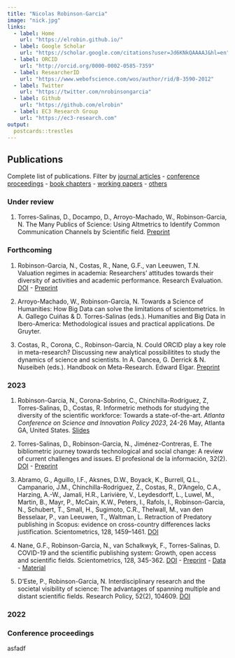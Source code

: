 ```yaml
---
title: "Nicolas Robinson-Garcia"
image: "nick.jpg"
links:
  - label: Home
    url: "https://elrobin.github.io/"
  - label: Google Scholar
    url: "https://scholar.google.com/citations?user=Jd6KNkQAAAAJ&hl=en"
  - label: ORCID
    url: "http://orcid.org/0000-0002-0585-7359"
  - label: ResearcherID
    url: "https://www.webofscience.com/wos/author/rid/B-3590-2012" 
  - label: Twitter
    url: "https://twitter.com/nrobinsongarcia"
  - label: Github
    url: "https://github.com/elrobin" 
  - label: EC3 Research Group
    url: "https://ec3-research.com" 
output:
  postcards::trestles
---
```

 
## Publications {.tabset}

Complete list of publications. Filter by [journal articles](articles.html) - [conference proceedings](conference.html) - [book chapters](chapters.html) - [working papers](workpapers.hmtl) - [others](other.html)

### Under review

1. Torres-Salinas, D., Docampo, D., Arroyo-Machado, W., Robinson-Garcia, N. The Many Publics of Science: Using Altmetrics to Identify Common Communication Channels by Scientific field. [Preprint](https://doi.org/10.5281/zenodo.7817445)

### Forthcoming

1. Robinson-Garcia, N., Costas, R., Nane, G.F., van Leeuwen, T.N. Valuation regimes in academia: Researchers’ attitudes towards their diversity of activities and academic performance. Research Evaluation. [DOI](https://doi.org/10.1093/reseval/rvac049) - [Preprint](https://osf.io/preprints/socarxiv/ve7d3/)

2. Arroyo-Machado, W., Robinson-Garcia, N. Towards a Science of Humanities: How Big Data can solve the limitations of scientometrics. In A. Gallego Cuiñas & D. Torres-Salinas (eds.). Humanities and Big Data in Ibero-America: Methodological issues and practical applications. De Gruyter.

3. Costas, R., Corona, C., Robinson-Garcia, N. Could ORCID play a key role in meta-research? Discussing new analytical possibilitites to study the dynamics of science and scientists. In A. Oancea, G. Derrick & N. Nuseibeh (eds.). Handbook on Meta-Research. Edward Elgar. [Preprint](https://doi.org/10.31235/osf.io/sjck6)

### 2023

1. Robinson-Garcia, N., Corona-Sobrino, C., Chinchilla-Rodríguez, Z, Torres-Salinas, D., Costas, R. Informetric methods for studying the diversity of the scientific workforce: Towards a state-of-the-art. _Atlanta Conference on Science and Innovation Policy 2023_, 24-26 May, Atlanta GA, United States. [Slides](https://doi.org/10.5281/zenodo.7984135)

1. Torres-Salinas, D., Robinson-Garcia, N., Jiménez-Contreras, E. The bibliometric journey towards technological and social change: A review of current challenges and issues. El profesional de la información, 32(2). [DOI](https://doi.org/10.3145/epi.2023.mar.28) - [Preprint](https://doi.org/10.3145/epi.2023.mar.28)

1. Abramo, G., Aguillo, I.F., Aksnes, D.W., Boyack, K., Burrell, Q.L., Campanario, J.M., Chinchilla-Rodríguez, Z., Costas, R., D’Angelo, C.A., Harzing, A.-W., Jamali, H.R., Larivière, V., Leydesdorff, L., Luwel, M., Martin, B., Mayr, P., McCain, K.W., Peters, I., Rafols, I., Robinson-Garcia, N., Schubert, T., Small, H., Sugimoto, C.R., Thelwall, M., van den Besselaar, P., van Leeuwen, T., Waltman, L. Retraction of Predatory publishing in Scopus: evidence on cross-country differences lacks justification. Scientometrics, 128, 1459–1461. [DOI](https://doi.org/10.1007/s11192-022-04565-6)

1. Nane, G.F., Robinson-Garcia, N., van Schalkwyk, F., Torres-Salinas, D. COVID-19 and the scientific publishing system: Growth, open access and scientific fields. Scientometrics, 128, 345-362. [DOI](https://doi.org/10.1007/s11192-022-04536-x) - [Preprint](https://doi.org/10.31235/osf.io/ntrpx) - [Data](https://doi.org/10.5281/zenodo.5774870) - [Material](https://doi.org/10.5281/zenodo.5774878)

1. D’Este, P., Robinson-Garcia, N. Interdisciplinary research and the societal visibility of science: The advantages of spanning multiple and distant scientific fields. Research Policy, 52(2), 104609. [DOI](https://10.1016/j.respol.2022.104609)

### 2022



### Conference proceedings

asfadf
